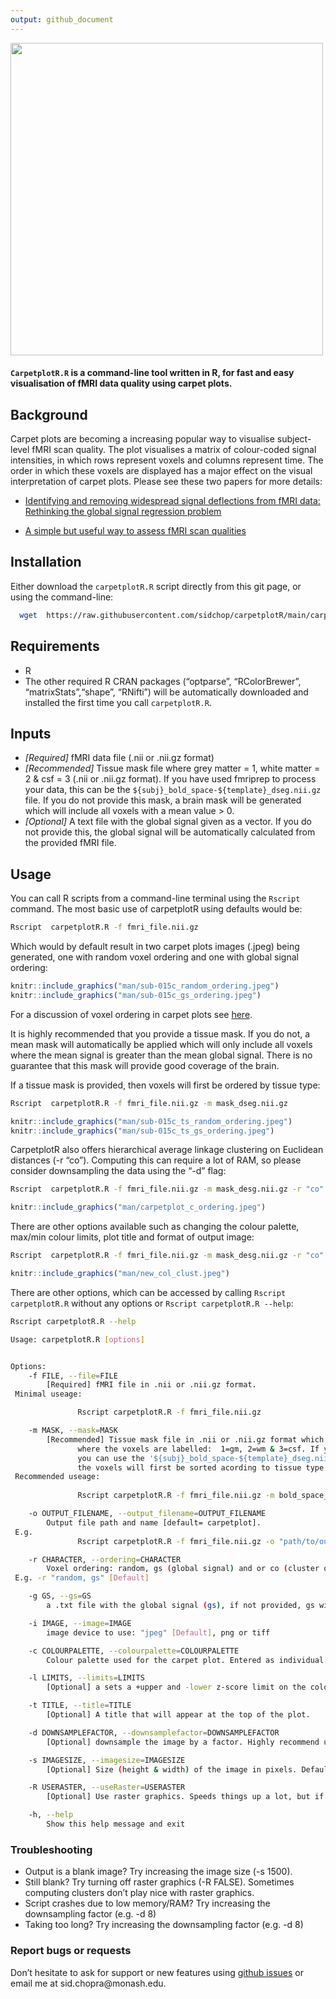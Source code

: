 ```yaml
---
output: github_document
---
```


<img src="man/carpetplotR.gif" align="center" alt="" width="500" /> \


#### `CarpetplotR.R` is a command-line tool written in R, for fast and easy visualisation of fMRI data quality using carpet plots. 

## Background \

Carpet plots are becoming a increasing popular way to visualise subject-level fMRI scan quality. The plot visualises a matrix of colour-coded signal intensities, in which rows represent voxels and columns represent time. The order in which these voxels are displayed has a major effect on the visual interpretation of carpet plots. Please see these two papers for more details: \
 
 * [Identifying and removing widespread signal deflections from fMRI data: Rethinking the global signal regression problem](https://www.sciencedirect.com/science/article/pii/S1053811920301014?via%3Dihub)
 
 * [A simple but useful way to assess fMRI scan qualities](https://www.sciencedirect.com/science/article/abs/pii/S1053811916303871)
 

## Installation \

Either download the `carpetplotR.R` script directly from this git page, or using the command-line:

```sh
  wget  https://raw.githubusercontent.com/sidchop/carpetplotR/main/carpetplotR.R
```

## Requirements \ 
 * R
 * The other required R CRAN packages ("optparse", "RColorBrewer", "matrixStats","shape", "RNifti") will be automatically downloaded and installed the first time you call `carpetplotR.R`.

## Inputs \
 * *[Required]* fMRI data file (.nii or .nii.gz format) 
 * *[Recommended]* Tissue mask file where grey matter = 1, white matter = 2 & csf = 3 (.nii or .nii.gz format). If you have used fmriprep to process your data, this can be the `${subj}_bold_space-${template}_dseg.nii.gz` file. If you do not provide this mask, a brain mask will be generated which will include all voxels with a mean value > 0.
 * *[Optional]* A text file with the global signal given as a vector. If you do not provide this, the global signal will be automatically calculated from the provided fMRI file.
 
## Usage \
 
 You can call R scripts from a command-line terminal using the `Rscript` command. The most basic use of carpetplotR using defaults would be: \

```sh
Rscript  carpetplotR.R -f fmri_file.nii.gz
```

Which would by default result in two carpet plots images (.jpeg) being generated, one with random voxel ordering and one with global signal ordering: \

```r
knitr::include_graphics("man/sub-015c_random_ordering.jpeg")
knitr::include_graphics("man/sub-015c_gs_ordering.jpeg")
```

For a discussion of voxel ordering in carpet plots see [here](https://bmhlab.github.io/DiCER_results/). \

It is highly recommended that you provide a tissue mask. If you do not, a mean mask will automatically be applied which will only include all voxels where the mean signal is greater than the mean global signal. There is no guarantee that this mask will provide good coverage of the brain. \

If a tissue mask is provided, then voxels will first be ordered by tissue type: \
```sh
Rscript  carpetplotR.R -f fmri_file.nii.gz -m mask_dseg.nii.gz
```

```r
knitr::include_graphics("man/sub-015c_ts_random_ordering.jpeg")
knitr::include_graphics("man/sub-015c_ts_gs_ordering.jpeg")
```


CarpetplotR also offers hierarchical average linkage clustering on Euclidean distances (-r "co"). Computing this can require a lot of RAM, so please consider downsampling the data using the "-d" flag: \

```sh
Rscript  carpetplotR.R -f fmri_file.nii.gz -m mask_desg.nii.gz -r "co" -d 6
```

```r
knitr::include_graphics("man/carpetplot_c_ordering.jpeg")
```

There are other options available such as changing the colour palette, max/min colour limits, plot title and format of output image: \
```sh
Rscript  carpetplotR.R -f fmri_file.nii.gz -m mask_desg.nii.gz -r "co" -d 8 -l 3 -c "red,yellow" -i "tiff" -t "Pre-GSR Cluster Ordering sub-015" -o "sub-015_co_"

```

```r
knitr::include_graphics("man/new_col_clust.jpeg")
```

There are other options, which can be accessed by calling `Rscript carpetplotR.R` without any options or `Rscript carpetplotR.R --help`:
```sh
Rscript carpetplotR.R --help
```


```sh
Usage: carpetplotR.R [options]


Options:
	-f FILE, --file=FILE
		[Required] fMRI file in .nii or .nii.gz format.
 Minimal useage:

               Rscript carpetplotR.R -f fmri_file.nii.gz

	-m MASK, --mask=MASK
		[Recommended] Tissue mask file in .nii or .nii.gz format which matches the 3D dimentions of the fMRI file,
               where the voxels are labelled:  1=gm, 2=wm & 3=csf. If you have run fmriprep
               you can use the '${subj}_bold_space-${template}_dseg.nii.gz' file. If you provide a mask file,
               the voxels will first be sorted acording to tissue type.
 Recommended useage:
  
               Rscript carpetplotR.R -f fmri_file.nii.gz -m bold_space_dseg.nii.gz

	-o OUTPUT_FILENAME, --output_filename=OUTPUT_FILENAME
		Output file path and name [default= carpetplot].
 E.g. 
               Rscript carpetplotR.R -f fmri_file.nii.gz -o "path/to/output/subj"

	-r CHARACTER, --ordering=CHARACTER
		Voxel ordering: random, gs (global signal) and or co (cluster ordering).
 E.g. -r "random, gs" [Default]

	-g GS, --gs=GS
		a .txt file with the global signal (gs), if not provided, gs will be extracted from provided fmri

	-i IMAGE, --image=IMAGE
		image device to use: "jpeg" [Default], png or tiff

	-c COLOURPALETTE, --colourpalette=COLOURPALETTE
		Colour palette used for the carpet plot. Entered as individual colors (either name or hex) which are combined into a continuous scale, e.g. "black, white" [Default]

	-l LIMITS, --limits=LIMITS
		[Optional] a sets a +upper and -lower z-score limit on the color bar. Default = 1.2. Stops outliers dominating colour scale

	-t TITLE, --title=TITLE
		[Optional] A title that will appear at the top of the plot. 

	-d DOWNSAMPLEFACTOR, --downsamplefactor=DOWNSAMPLEFACTOR
		[Optional] downsample the image by a factor. Highly recommend using a factor between 6-10 when using cluster ordering (i.e. -o "co"), as it can take a lot of RAM.

	-s IMAGESIZE, --imagesize=IMAGESIZE
		[Optional] Size (height & width) of the image in pixels. Default is 1000. If the images are comming out blank, try uping the size

	-R USERASTER, --useRaster=USERASTER
		[Optional] Use raster graphics. Speeds things up a lot, but if you are using carpetplotR on a cluster and the plots are comming out blank, set to False.

	-h, --help
		Show this help message and exit

```
### Troubleshooting \
 * Output is a blank image? Try increasing the image size (-s 1500). 
 * Still blank? Try turning off raster graphics (-R FALSE). Sometimes computing clusters don't play nice with raster graphics.
 * Script crashes due to low memory/RAM? Try increasing the downsampling factor (e.g. -d 8)
 * Taking too long? Try increasing the downsampling factor (e.g. -d 8)

### Report bugs or requests  
Don't hesitate to ask for support or new features using [github issues](https://github.com/sidchop/carpetplotR) or email me at sid.chopra@monash.edu.